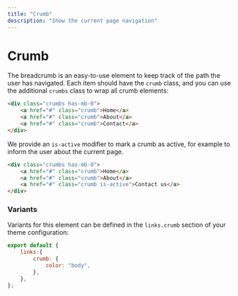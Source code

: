 ```yaml
---
title: "Crumb"
description: "Show the current page navigation"
---
```


# Crumb

The breadcrumb is an easy-to-use element to keep track of the path the user has navigated. 
Each item should have the `crumb` class, and you can use the additional `crumbs` class to wrap all crumb elements:

```html live=true
<div class="crumbs has-mb-0">
    <a href="#" class="crumb">Home</a>
    <a href="#" class="crumb">About</a>
    <a href="#" class="crumb">Contact</a>
</div>
```

We provide an `is-active` modifier to mark a crumb as active, for example to inform the user about the current page.

```html live=true
<div class="crumbs has-mb-0">
    <a href="#" class="crumb">Home</a>
    <a href="#" class="crumb">About</a>
    <a href="#" class="crumb is-active">Contact us</a>
</div>
```

### Variants

Variants for this element can be defined in the `links.crumb` section of your theme configuration:

```js
export default {
    links:{
        crumb: {
            color: "body",
        },
    },
};
```
